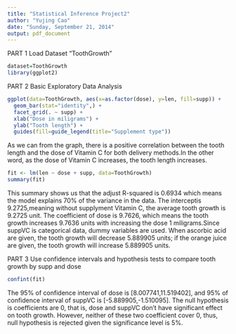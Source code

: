 ```yaml
---
title: "Statistical Inference Project2"
author: "Yujing Cao"
date: "Sunday, September 21, 2014"
output: pdf_document
---
```


PART 1
Load Dataset "ToothGrowth"
```r
dataset=ToothGrowth
library(ggplot2)
```
PART 2
Basic Exploratory Data Analysis
```r
ggplot(data=ToothGrowth, aes(x=as.factor(dose), y=len, fill=supp)) +
  geom_bar(stat="identity",) +
  facet_grid(. ~ supp) +
  xlab("Dose in miligrams") +
  ylab("Tooth length") +
  guides(fill=guide_legend(title="Supplement type"))
```
As we can from the graph, there is a positive correlation between the tooth length and the dose of Vitamin C for both delivery methods.In the other word, as the dose of Vitamin C increases, the tooth length increases.
```r
fit <- lm(len ~ dose + supp, data=ToothGrowth)
summary(fit)
```
This summary shows us that the adjust R-squared is 0.6934 which means the model explains 70% of the variance in the data. The interceptis 9.2725,meaning without supplyment Vitamin C, the average tooth growth is 9.2725 unit. The coefficient of dose is 9.7626, which means the tooth growth increases 9.7636 units with increasing the dose 1 miligrams.Since suppVC is categorical data, dummy variables are used. When ascorbic acid are given, the tooth growth will decrease 5.889905 units; if the orange juice are given, the tooth growth will increase 5.889905 units.

PART 3
Use confidence intervals and hypothesis tests to compare tooth growth by supp and dose
```r
confint(fit)
```
The 95% of confidence interval of dose is [8.007741,11.519402], and 95% of confidence interval of suppVC is [-5.889905,-1.510095]. The null hypothesis is coefficients are 0, that is, dose and suppVC don't have significant effect on tooth growth. However, neither of these two coefficient cover 0, thus, null hypothesis is rejected given the significance level is 5%.

